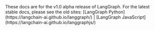 <Warning>
These docs are for the v1.0 alpha release of LangGraph. For the latest stable docs, please see the old sites: [LangGraph Python](https://langchain-ai.github.io/langgraph/) | [LangGraph JavaScript](https://langchain-ai.github.io/langgraphjs/)
</Warning>